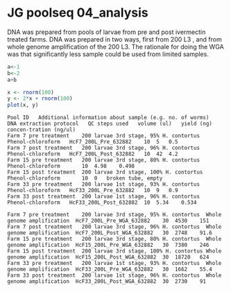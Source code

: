 # JG poolseq 04_analysis


DNA was prepared from pools of larvae from pre and post ivermectin treated farms. DNA was prepared in two ways, first from 200 L3 , and from whole genome amplification of the 200 L3. The rationale for doing the WGA was that significantly less sample could be used from limited samples.



```r
a<-1
b<-2
a+b
```

```R
x <- rnorm(100)
y <- 2*x + rnorm(100)
plot(x, y)
```


```
Pool ID   Additional information about sample (e.g. no. of worms)   DNA extraction protocol	  QC steps used	  volume (ul)   yield (ng)   concen-tration (ng/ul)
Farm 7 pre treatment	200 larvae 3rd stage, 95% H. contortus	Phenol-chloroform	HcF7_200L_Pre_632882	10	5	0.5
Farm 7 post treatment	200 larvae 3rd stage, 96% H. contortus	Phenol-chloroform	HcF7_200L_Post_632882	10	42	4.2
Farm 15 pre treatment	200 larvae 3rd stage, 80% H. contortus	Phenol-chloroform		10	4.98	0.498
Farm 15 post treatment	200 larvae 3rd stage, 100% H. contortus	Phenol-chloroform		10	0	broken tube, empty
Farm 33 pre treatment	200 larvae 1st stage, 93% H. contortus	Phenol-chloroform	HcF33_200L_Pre_632882	10	9	0.9
Farm 33 post treatment	200 larvae 1st stage, 96% H. contortus	Phenol-chloroform	HcF33_200L_Post_632882	10	5.34	0.534

Farm 7 pre treatment	200 larvae 3rd stage, 95% H. contortus	Whole genome amplification	HcF7_200L_Pre_WGA_632882	30	4530	151
Farm 7 post treatment	200 larvae 3rd stage, 96% H. contortus	Whole genome amplification	HcF7_200L_Post_WGA_632882	30	2748	91.6
Farm 15 pre treatment	200 larvae 3rd stage, 80% H. contortus	Whole genome amplification	HcF15_200L_Pre_WGA_632882	30	7380	246
Farm 15 post treatment	200 larvae 3rd stage, 100% H. contortus	Whole genome amplification	HcF15_200L_Post_WGA_632882	30	18720	624
Farm 33 pre treatment	200 larvae 1st stage, 93% H. contortus	Whole genome amplification	HcF33_200L_Pre_WGA_632882	30	1662	55.4
Farm 33 post treatment	200 larvae 1st stage, 96% H. contortus	Whole genome amplification	HcF33_200L_Post_WGA_632882	30	2730	91
```

